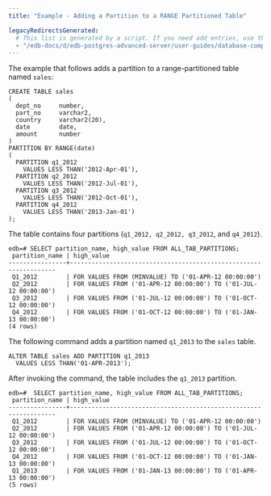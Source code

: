 ```yaml
---
title: "Example - Adding a Partition to a RANGE Partitioned Table"

legacyRedirectsGenerated:
  # This list is generated by a script. If you need add entries, use the `legacyRedirects` key.
  - "/edb-docs/d/edb-postgres-advanced-server/user-guides/database-compatibility-table-partitioning-guide/13/example_adding_a_partition_to_a_range_partitioned_table.html"
---
```


<div id="example_adding_a_partition_to_a_range_partitioned_table" class="registered_link"></div>

The example that follows adds a partition to a range-partitioned table named `sales`:

```text
CREATE TABLE sales
(
  dept_no     number,
  part_no     varchar2,
  country     varchar2(20),
  date        date,
  amount      number
)
PARTITION BY RANGE(date)
(
  PARTITION q1_2012
    VALUES LESS THAN('2012-Apr-01'),
  PARTITION q2_2012
    VALUES LESS THAN('2012-Jul-01'),
  PARTITION q3_2012
    VALUES LESS THAN('2012-Oct-01'),
  PARTITION q4_2012
    VALUES LESS THAN('2013-Jan-01')
);
```

The table contains four partitions (`q1_2012, q2_2012, q3_2012`, and `q4_2012`).

```text
edb=# SELECT partition_name, high_value FROM ALL_TAB_PARTITIONS;
 partition_name | high_value
----------------+------------------------------------------------------------------
 Q1_2012        | FOR VALUES FROM (MINVALUE) TO ('01-APR-12 00:00:00')
 Q2_2012        | FOR VALUES FROM ('01-APR-12 00:00:00') TO ('01-JUL-12 00:00:00')
 Q3_2012        | FOR VALUES FROM ('01-JUL-12 00:00:00') TO ('01-OCT-12 00:00:00')
 Q4_2012        | FOR VALUES FROM ('01-OCT-12 00:00:00') TO ('01-JAN-13 00:00:00')
(4 rows)
```

The following command adds a partition named `q1_2013` to the `sales` table.

```text
ALTER TABLE sales ADD PARTITION q1_2013
  VALUES LESS THAN('01-APR-2013');
```

After invoking the command, the table includes the `q1_2013` partition.

```text
edb=#  SELECT partition_name, high_value FROM ALL_TAB_PARTITIONS;
 partition_name | high_value
----------------+------------------------------------------------------------------
 Q1_2012        | FOR VALUES FROM (MINVALUE) TO ('01-APR-12 00:00:00')
 Q2_2012        | FOR VALUES FROM ('01-APR-12 00:00:00') TO ('01-JUL-12 00:00:00')
 Q3_2012        | FOR VALUES FROM ('01-JUL-12 00:00:00') TO ('01-OCT-12 00:00:00')
 Q4_2012        | FOR VALUES FROM ('01-OCT-12 00:00:00') TO ('01-JAN-13 00:00:00')
 Q1_2013        | FOR VALUES FROM ('01-JAN-13 00:00:00') TO ('01-APR-13 00:00:00')
(5 rows)
```
